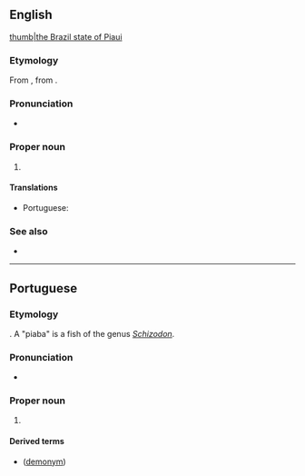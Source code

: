 ==English==
[[file:Brazil State Piaui.svg|thumb|the Brazil state of Piaui]]

===Etymology===
From {{uder|en|pt|Piauí}}, from {{uder|en|tpw|-}}.

===Pronunciation===
* {{IPA|en|/piːaʊˈiː/}}

===Proper noun===
{{en-proper noun}}

# {{place|en|state|r/Northeast Region|c/Brazil|capital=Teresina}}

====Translations====
{{trans-top|state in north-eastern Brazil}}
* Portuguese: {{t+|pt|Piauí|m}}
{{trans-mid}}
{{trans-bottom}}

===See also===
* {{pedia}}

----

==Portuguese==

===Etymology===
{{bor+|pt|tpw|t=river of piabas}}. A "piaba" is a fish of the genus ''[[Schizodon]]''.

===Pronunciation===
{{pt-IPA|br=+}}
* {{audio|pt|Pt-br Piauí.ogg|Audio (BR)}}

===Proper noun===
{{pt-proper noun|m}}

# {{place|pt|state|r/Northeast Region|c/Brazil|capital=Teresina}}
#: {{l|pt|PI}} {{q|abbreviation}}

====Derived terms====
* {{l|pt|piauiense}} ([[demonym]])
